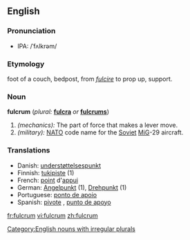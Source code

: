 {{wikipedia}}
==English==
===Pronunciation===
*IPA: /ˈfʌlkrəm/

===Etymology===
{{L.}} foot of a couch, bedpost, from ''[[fulcire]]'' to prop up, support.

===Noun===
'''fulcrum'''  (''plural:'' '''[[fulcra]]''' ''or'' '''[[fulcrums]]''')
# ''(mechanics):'' The part of force that makes a lever move.
# ''(military):'' [[NATO]] code name for the [[Soviet]] [[MiG]]-29 aircraft.

===Translations===
*Danish: [[understøttelsespunkt]] {{n}}
*Finnish: [[tukipiste]] (1)
*French: [[point]] d'[[appui]] {{m}}
*German: [[Angelpunkt]] {{m}} (1), [[Drehpunkt]] {{m}} (1)
*Portuguese: [[ponto de apoio]] {{m}}
*Spanish: [[pivote]] {{m}}, [[punto de apoyo]] {{m}}

[[Category:English nouns with irregular plurals]]

[[fr:fulcrum]]
[[vi:fulcrum]]
[[zh:fulcrum]]